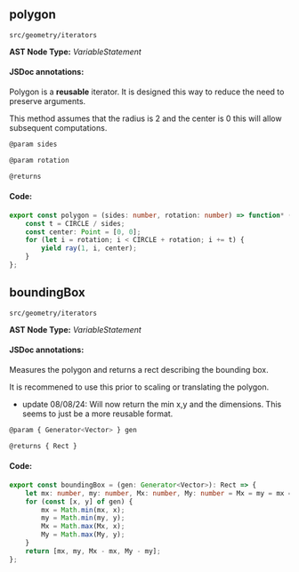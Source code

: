 
<Meta title="src/geometry/iterators" />

## polygon
`src/geometry/iterators`

**AST Node Type:** *VariableStatement*

#### JSDoc annotations:

Polygon is a **reusable** iterator. It is designed this way to reduce the need to preserve arguments.

This method assumes that the radius is 2 and the center is 0 this will allow subsequent computations.

```bash
@param sides

@param rotation

@returns
```

#### Code:

```ts
export const polygon = (sides: number, rotation: number) => function* (): Generator<Vector> {
    const t = CIRCLE / sides;
    const center: Point = [0, 0];
    for (let i = rotation; i < CIRCLE + rotation; i += t) {
        yield ray(1, i, center);
    }
};

```

## boundingBox
`src/geometry/iterators`

**AST Node Type:** *VariableStatement*

#### JSDoc annotations:

Measures the polygon and returns a rect describing the bounding box.

It is recommened to use this prior to scaling or translating the polygon.

- update 08/08/24: Will now return the min x,y and the dimensions. This seems to just be a more reusable format.

```bash
@param { Generator<Vector> } gen

@returns { Rect }
```

#### Code:

```ts
export const boundingBox = (gen: Generator<Vector>): Rect => {
    let mx: number, my: number, Mx: number, My: number = Mx = my = mx = 0;
    for (const [x, y] of gen) {
        mx = Math.min(mx, x);
        my = Math.min(my, y);
        Mx = Math.max(Mx, x);
        My = Math.max(My, y);
    }
    return [mx, my, Mx - mx, My - my];
};

```

